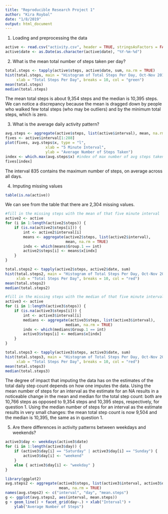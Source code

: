 ```yaml
---
title: "Reproducible Research Project 1"
author: "Kira Roybal"
date: "1/8/2019"
output: html_document
---
```

1. Loading and preprocessing the data

```r
active <- read.csv("activity.csv", header = TRUE, stringsAsFactors = FALSE)
active$date <- as.Date(as.character(active$date), "%Y-%m-%d")
```

2. What is the mean total number of steps taken per day?

```r
total.steps <- tapply(active$steps, active$date, sum, na.rm = TRUE)
hist(total.steps, main = "Histogram of Total Steps Per Day, Oct-Nov 2012",
     xlab = "Total Steps Per Day", breaks = 10, col = "green")
mean(total.steps)
median(total.steps)
```
The mean total steps is about 9,354 steps and the median is 10,395 steps. We can notice a discrepancy because the mean is dragged down by people who walked few total steps (who may be outliers) and by the minimum total steps, which is zero.

3. What is the average daily activity pattern?
```r
avg.steps <- aggregate(active$steps, list(active$interval), mean, na.rm = TRUE)
fives <- active$interval[1:288]
plot(fives, avg.steps$x, type = "l", 
                  xlab = "5 Minute Interval", 
                  ylab = "Average Number of Steps Taken")
index <- which.max(avg.steps$x) #index of max number of avg steps taken
fives[index]
```
The interval 835 contains the maximum number of steps, on average across all days. 

4. Imputing missing values
```r
table(is.na(active))
```
We can see from the table that there are 2,304 missing values. 

```r
#fill in the missing steps with the mean of that five minute interval
active2 <- active
for (i in 1:length(active2$steps)) {
    if (is.na(active2$steps[i])) {
        int <- active2$interval[i]
        means <- aggregate(active2$steps, list(active2$interval), 
                           mean, na.rm = TRUE)
        indx <- which(means$Group.1 == int)
        active2$steps[i] <- means$x[indx]
    }
}

total.steps2 <- tapply(active2$steps, active2$date, sum)
hist(total.steps2, main = "Histogram of Total Steps Per Day, Oct-Nov 2012",
     xlab = "Total Steps Per Day", breaks = 10, col = "red")
mean(total.steps2)
median(total.steps2)

#fill in the missing steps with the median of that five minute interval
active3 <- active
for (i in 1:length(active3$steps)) {
    if (is.na(active3$steps[i])) {
        int <- active3$interval[i]
        medians <- aggregate(active3$steps, list(active3$interval), 
                           median, na.rm = TRUE)
        indx <- which(medians$Group.1 == int)
        active3$steps[i] <- medians$x[indx]
    }
}

total.steps3 <- tapply(active3$steps, active3$date, sum)
hist(total.steps3, main = "Histogram of Total Steps Per Day, Oct-Nov 2012",
     xlab = "Total Steps Per Day", breaks = 10, col = "red")
mean(total.steps3)
median(total.steps3)
```
The degree of impact that imputing the data has on the estimates of the total daily step count depends on how one imputes the data. Using the mean number of steps for an interval as the estimate for an NA results in a noticeable change in the mean and median for the total step count: both are 10,766 steps as opposed to 9,354 steps and 10,395 steps, respectively, for question 1. Using the median number of steps for an interval as the estimate results in very small changes: the mean total step count is now 9,504 and the median is 10,395, the same as in question 1. 

5. Are there differences in activity patterns between weekdays and weekends?
```r
active3$day <- weekdays(active3$date)
for (i in 1:length(active3$day)) {
    if (active3$day[i] == "Saturday" | active3$day[i] == "Sunday") {
        active3$day[i] <- "weekend"
    }
    else { active3$day[i] <- "weekday" }
}

library(ggplot2)
avg.steps2 <- aggregate(active3$steps, list(active3$interval, active3$day), 
                        mean, na.rm = TRUE)
names(avg.steps2) <- c("interval", "day", "mean.steps")
g <- ggplot(avg.steps2, aes(interval, mean.steps))
g + geom_line() + facet_grid(day~.) + xlab("Interval") + 
    ylab("Average Number of Steps")
```